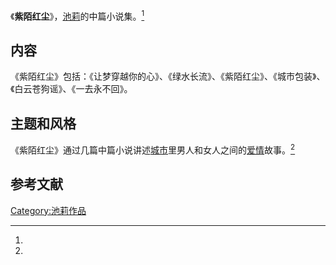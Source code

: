 {{Infobox book 
| 图像      = <!-- [[File:|200px]] -->
| 图像说明  = 
| 书名      = 《紫陌红尘》
| 作者      = [[池莉|池莉]]
| 原名      = 
| 译者      = 
| 插图      = 
| 封面设计  = 
| 出版地    = 江苏省
| 语言      = 简体中文
| 系列      = 
| 题材      = 
| 类型      = 中篇小说
| 出版者    = 江苏文艺出版社
| 出版日期  = 1995年8月1日
| 中文版    = 
| 媒介      = 印刷（平装书）
| 页数      = 400
| 开本      = 
| isbn      = 9787539907871
| oclc      = 
| 杜威十进制图书分类法= 
| 美国国会图书馆图书分类法= 
| 上一部作品= 
| 下一部作品= 
| 引用      = 
| 被引用    = 
}}

《'''紫陌红尘'''》，[[池莉|池莉]]的中篇小说集。<ref name="fish" />

==内容==
《紫陌红尘》包括：《让梦穿越你的心》、《绿水长流》、《紫陌红尘》、《城市包装》、《白云苍狗谣》、《一去永不回》。

==主题和风格==
《紫陌红尘》通过几篇中篇小说讲述[[城市|城市]]里男人和女人之间的[[爱情|爱情]]故事。<ref name="fish" />

==参考文献==
{{reflist|refs=
<ref name="fish">{{cite web|url=http://culture.people.com.cn/BIG5/42223/68119/68122/4621119.html|title=池莉中篇小说集：《紫陌红尘》|accessdate=2014-02-01|date=2006-07-24|work=人民网|deadurl=yes|archiveurl=https://web.archive.org/web/20160304113640/http://culture.people.com.cn/BIG5/42223/68119/68122/4621119.html|archivedate=2016-03-04}}</ref>
}}

{{池莉作品}}

{{DEFAULTSORT:Z紫}}
[[Category:池莉作品|Category:池莉作品]]